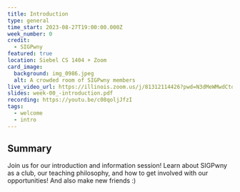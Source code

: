 ```yaml
---
title: Introduction
type: general
time_start: 2023-08-27T19:00:00.000Z
week_number: 0
credit:
  - SIGPwny
featured: true
location: Siebel CS 1404 + Zoom
card_image:
  background: img_0986.jpeg
  alt: A crowded room of SIGPwny members
live_video_url: https://illinois.zoom.us/j/81312114426?pwd=N3dMeWMwdCtqNVRvWnJOeTR5WGlSZz09
slides: week-00_-introduction.pdf
recording: https://youtu.be/c08qoljJfzI
tags:
  - welcome
  - intro
---
```

## Summary
Join us for our introduction and information session! Learn about SIGPwny as a club, our teaching philosophy, and how to get involved with our opportunities! And also make new friends :)